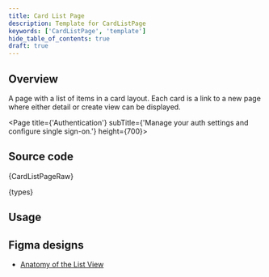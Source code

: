 ```yaml
---
title: Card List Page
description: Template for CardListPage
keywords: ['CardListPage', 'template']
hide_table_of_contents: true
draft: true
---
```




## Overview

A page with a list of items in a card layout. Each card is a link to a new page where either detail or create view can be displayed.

<Page title={'Authentication'} subTitle={'Manage your auth settings and configure single sign-on.'} height={700}>
  <DataProvider>
    <CardListPage />
  </DataProvider>
</Page>

## Source code

<CodeBlock language="tsx">{CardListPageRaw}</CodeBlock>

<CodeCollapse label="types.ts">{types}</CodeCollapse>

## Usage

[//]: # "Template's usage guidelines"

## Figma designs

- [Anatomy of the List View](https://www.figma.com/file/Jk9PWNElaPZh2oSBWOxoWm/Joseph-Breitreiter-%7C-List-View---In-Progress?type=design&node-id=454-6362&mode=design&t=INSTd153rtu6sbBU-0)
